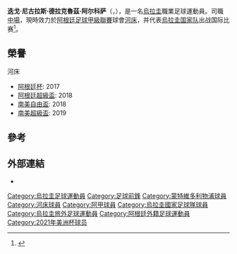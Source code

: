 {{noteta
|G1=football|G2=南美球會
|1=zh-hans:德拉克鲁兹;zh-hk:迪拉告魯斯;zh-tw:德拉克魯茲;
}}
{{Infobox football biography
|name                = 尼古拉斯·德拉克魯茲<br>''Nicolas de la Cruz''
|image               = Nicolás de la Cruz.jpg
|image_size          = 150
|caption             = 
|fullname            = Diego Nicolás De La Cruz Arcosa
|birth_date          = {{Birth date and age|1997|6|1|df=y}}
|birth_place         = {{URU}}[[蒙特維多|蒙特維多]]
|height              = 1.67m
|position            = [[中場|中場]]
|currentclub         = [[河床體育會|河床]]
|clubnumber          = 11
|youthyears1         = 2009–2015
|youthclubs1         = [[利物浦足球俱樂部_(烏拉圭)|利物浦(烏拉圭)]]
|years1              = 2015–2017
|clubs1              = [[利物浦足球俱樂部_(烏拉圭)|利物浦(烏拉圭)]]
|caps1               = 35
|goals1              = 8
|years2              = 2017–
|clubs2              = [[河床體育會|河床]]
|caps2               = 66
|goals2              = 9
|nationalyears1      = 2012
|nationalteam1       = [[烏拉圭17歲或以下國家足球隊|烏拉圭U-17]]
|nationalcaps1       = 4
|nationalgoals1      = 1
|nationalyears2      = 2015
|nationalteam2       = [[烏拉圭18歲或以下國家足球隊|烏拉圭U-18]]
|nationalcaps2       = 6
|nationalgoals2      = 0
|nationalyears3      = 2015–2017
|nationalteam3       = [[烏拉圭20歲或以下國家足球隊|烏拉圭U-20]]
|nationalcaps3       = 26
|nationalgoals3      = 5
| nationalteam4       = [[烏拉圭國家足球隊|烏拉圭]]
| nationalyears4      = 2020–
| nationalcaps4       = 8
| nationalgoals4      = 0
|club-update         = 2021年5月9日
|nationalteam-update = 2021年6月24日
}}

'''迭戈·尼古拉斯·德拉克魯茲·阿尔科萨'''（{{lang-es|'''Diego Nicolás De La Cruz Arcosa'''}}，{{bd|1997年|6月1日||}}），是一名[[烏拉圭|烏拉圭]]職業足球運動員。司職[[中場|中場]]，現時效力於[[阿根廷足球甲級聯賽|阿根廷足球甲級聯賽]]球會[[河床體育會|河床]]，并代表[[烏拉圭國家足球隊|烏拉圭国家队]]出战国际比赛<ref name="soccerway">{{cite web|url=https://int.soccerway.com/players/diego-nicolas-de-la-cruz-arcosa/418994/|title=Uruguay - N. De La Cruz - Profile with news, career statistics and history - Soccerway|website=Soccerway.com|accessdate=2016-09-08|archive-date=2016-09-17|archive-url=https://web.archive.org/web/20160917022447/http://int.soccerway.com/players/diego-nicolas-de-la-cruz-arcosa/418994/|dead-url=no}}</ref>。

==榮譽==

;河床
*[[阿根廷杯|阿根廷杯]]: 2017
*[[阿根廷超級盃|阿根廷超級盃]]: 2018
*[[南美自由盃|南美自由盃]]: 2018
*[[南美超級盃|南美超級盃]]: 2019

==參考==
{{Reflist}}

== 外部連結 ==
* {{Soccerway}}

{{2021年美洲盃足球賽烏拉圭參賽名單}}

{{DEFAULTSORT: De La Cruz, Nicolás}}
[[Category:烏拉圭足球運動員|Category:烏拉圭足球運動員]]
[[Category:足球前鋒|Category:足球前鋒]]
[[Category:蒙特維多利物浦球員|Category:蒙特維多利物浦球員]]
[[Category:河床球員|Category:河床球員]]
[[Category:阿甲球員|Category:阿甲球員]]
[[Category:烏拉圭國家足球隊球員|Category:烏拉圭國家足球隊球員]]
[[Category:烏拉圭旅外足球運動員|Category:烏拉圭旅外足球運動員]]
[[Category:阿根廷外籍足球運動員|Category:阿根廷外籍足球運動員]]
[[Category:2021年美洲杯球员|Category:2021年美洲杯球员]]